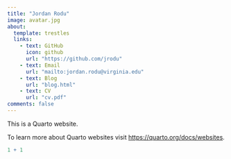 ```yaml
---
title: "Jordan Rodu"
image: avatar.jpg
about:
  template: trestles
  links:
    - text: GitHub
      icon: github
      url: "https://github.com/jrodu"
    - text: Email
      url: "mailto:jordan.rodu@virginia.edu"
    - text: Blog
      url: "blog.html"
    - text: CV
      url: "cv.pdf"
comments: false
---
```


This is a Quarto website.

To learn more about Quarto websites visit <https://quarto.org/docs/websites>.

```r
1 + 1
```
